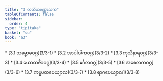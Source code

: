```yaml
---
title: "3 တတိယပဏ္ဏာသက"
tableOfContents: false
sidebar:
  order: 4
type: "tipitaka"
basket: "su"
book: "a3"
---
```



<DynamicBreadcrumb />



<TableOfContents book="a3" section="3">
* [3.1 သမ္ဗောဓဝဂ္ဂ](3/3-1)
* [3.2 အာပါယိကဝဂ္ဂ](3/3-2)
* [3.3 ကုသိနာရဝဂ္ဂ](3/3-3)
* [3.4 ယောဓာဇီဝဝဂ္ဂ](3/3-4)
* [3.5 မင်္ဂလဝဂ္ဂ](3/3-5)
* [3.6 အစေလကဝဂ္ဂ](3/3-6)
* [3.7 ကမ္မပထပေယျာလ](3/3-7)
* [3.8 ရာဂပေယျာလ](3/3-8)
</TableOfContents>